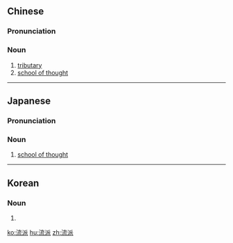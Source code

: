 ==Chinese==
{{zh-forms}}

===Pronunciation===
{{zh-pron
|m=liúpài
|c=lau4 paai3
|h=pfs=liù-phai
|mn=liû-phài
|cat=n
}}

===Noun===
{{zh-noun}}

# [[tributary]] {{gloss|river flowing into a larger river}}
# [[school of thought]]

----

==Japanese==
{{ja-kanjitab|りゅう|は|yomi=o}}

===Pronunciation===
{{ja-pron|りゅうは|y=o}}

===Noun===
{{ja-noun|りゅうは|hhira=りうは}}

# [[school of thought]]

----

==Korean==
{{ko-hanjatab}}

===Noun===
{{ko-noun|hj|hangeul=유파}}

# {{hanja form of|유파|[[school of thought]]}}

[[ko:流派]]
[[hu:流派]]
[[zh:流派]]